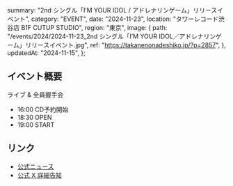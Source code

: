   summary: "2nd シングル「I’M YOUR IDOL / アドレナリンゲーム」リリースイベント",
  category: "EVENT",
  date: "2024-11-23",
  location: "タワーレコード渋谷店 B1F CUTUP STUDIO",
  region: "東京",
  image: {
    path: "/events/2024/2024-11-23_2nd シングル「I’M YOUR IDOL／アドレナリンゲーム」リリースイベント.jpg",
    ref: "https://takanenonadeshiko.jp/?p=2857",
  },
  updatedAt: "2024-11-15",
};

## イベント概要

ライブ & 全員握手会

- 16:00 CD予約開始
- 18:30 OPEN
- 19:00 START

## リンク

- [公式ニュース](https://takanenonadeshiko.jp/?p=2857)
- [公式 X 詳細告知](https://x.com/takanenofficial/status/1857349224863813931)
